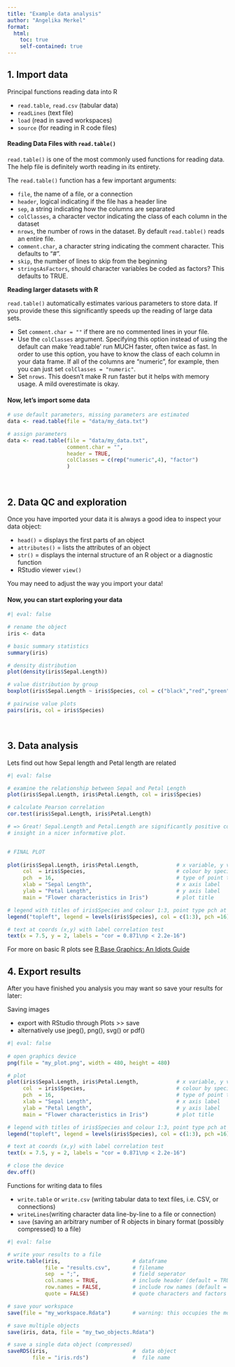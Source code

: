 ```yaml
---
title: "Example data analysis"
author: "Angelika Merkel"
format: 
  html:
    toc: true
    self-contained: true
---
```



## 1. Import data

Principal functions reading data into R

-   `read.table`, `read.csv` (tabular data)
-   `readLines` (text file)
-   `load` (read in saved workspaces)
-   `source` (for reading in R code files)
\

#### Reading Data Files with `read.table()`

`read.table()` is one of the most commonly used functions for reading data. The help file is definitely worth reading in its entirety.

The `read.table()` function has a few important arguments:

-   `file`, the name of a file, or a connection
-   `header`, logical indicating if the file has a header line
-   `sep`, a string indicating how the columns are separated
-   `colClasses`, a character vector indicating the class of each column in the dataset
-   `nrows`, the number of rows in the dataset. By default `read.table()` reads an entire file.
-   `comment.char`, a character string indicating the comment character. This defaults to "\#".
-   `skip`, the number of lines to skip from the beginning
-   `stringsAsFactors`, should character variables be coded as factors? This defaults to TRUE.
\

::: callout-tip
**Reading larger datasets with R**

`read.table()` automatically estimates various parameters to store data. If you provide these this significantly speeds up the reading of large data sets.

-   Set `comment.char = ""` if there are no commented lines in your file.
-   Use the `colClasses` argument. Specifying this option instead of using the default can make 'read.table' run MUCH faster, often twice as fast. In order to use this option, you have to know the class of each column in your data frame. If all of the columns are "numeric", for example, then you can just set `colClasses = "numeric"`.
-   Set `nrows`. This doesn't make R run faster but it helps with memory usage. A mild overestimate is okay. 
:::


#### Now, let's import some data

```r

# use default parameters, missing parameters are estimated
data <- read.table(file = "data/my_data.txt") 

# assign parameters
data <- read.table(file = "data/my_data.txt", 
                   comment.char = "", 
                   header = TRUE,
                   colClasses = c(rep("numeric",4), "factor")
                   )
```
\

## 2. Data QC and exploration

Once you have imported your data it is always a good idea to inspect your data object:

-   `head()` = displays the first parts of an object
-   `attributes()` = lists the attributes of an object
-   `str()` = displays the internal structure of an R object or a diagnostic function
-   RStudio viewer `view()`

You may need to adjust the way you import your data!


#### Now, you can start exploring your data

```r
#| eval: false

# rename the object
iris <- data

# basic summary statistics
summary(iris)

# density distribution
plot(density(iris$Sepal.Length))

# value distribution by group
boxplot(iris$Sepal.Length ~ iris$Species, col = c("black","red","green"))

# pairwise value plots
pairs(iris, col = iris$Species)
```
\

## 3. Data analysis

Lets find out how Sepal length and Petal length are related

```r
#| eval: false

# examine the relationship between Sepal and Petal Length
plot(iris$Sepal.Length, iris$Petal.Length, col = iris$Species)

# calculate Pearson correlation
cor.test(iris$Sepal.Length, iris$Petal.Length)

# => Great! Sepal.Length and Petal.Length are significantly positive correlated. Let's capture this
# insight in a nicer informative plot.


# FINAL PLOT
 
plot(iris$Sepal.Length, iris$Petal.Length,            # x variable, y variable
     col  = iris$Species,                             # colour by species
     pch  = 16,                                       # type of point to use
     xlab = "Sepal Length",                           # x axis label
     ylab = "Petal Length",                           # y axis label
     main = "Flower characteristics in Iris")         # plot title 

# legend with titles of iris$Species and colour 1:3, point type pch at coords (x,y)
legend("topleft", legend = levels(iris$Species), col = c(1:3), pch =16)

# text at coords (x,y) with label correlation test
text(x = 7.5, y = 2, labels = "cor = 0.871\np < 2.2e-16")
```

For more on basic R plots see [R Base Graphics: An Idiots Guide](https://rstudio-pubs-static.s3.amazonaws.com/7953_4e3efd5b9415444ca065b1167862c349.html)


## 4. Export results

After you have finished you analysis you may want so save your results for later:

Saving images

-   export with RStudio through Plots \>\> save
-   alternatively use jpeg(), png(), svg() or pdf()

```r
#| eval: false
 
# open graphics device
png(file = "my_plot.png", width = 480, height = 480)

# plot
plot(iris$Sepal.Length, iris$Petal.Length,            # x variable, y variable
     col  = iris$Species,                             # colour by species
     pch  = 16,                                       # type of point to use
     xlab = "Sepal Length",                           # x axis label
     ylab = "Petal Length",                           # y axis label
     main = "Flower characteristics in Iris")         # plot title 

# legend with titles of iris$Species and colour 1:3, point type pch at coords (x,y)
legend("topleft", legend = levels(iris$Species), col = c(1:3), pch =16)

# text at coords (x,y) with label correlation test
text(x = 7.5, y = 2, labels = "cor = 0.871\np < 2.2e-16")

# close the device
dev.off()
```

Functions for writing data to files

-   `write.table` or `write.csv` (writing tabular data to text files, i.e. CSV, or connections)
-   `writeLines`(writing character data line-by-line to a file or connection)
-   `save` (saving an arbitrary number of R objects in binary format (possibly compressed) to a file)

```r
#| eval: false

# write your results to a file
write.table(iris,                       # dataframe
            file = "results.csv",       # filename
            sep  = ";",                 # field seperator
            col.names = TRUE,           # include header (default = TRUE)
            row.names = FALSE,          # include row names (default = TRUE)
            quote = FALSE)              # quote characters and factors

# save your workspace
save(file = "my_workspace.Rdata")       # warning: this occupies the most space

# save multiple objects
save(iris, data, file = "my_two_objects.Rdata")

# save a single data object (compressed)
saveRDS(iris,                           #  data object
        file = "iris.rds")              #  file name
```


